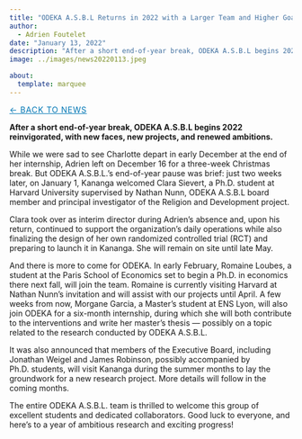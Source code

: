 ```yaml
---
title: "ODEKA A.S.B.L Returns in 2022 with a Larger Team and Higher Goals"
author: 
  - Adrien Foutelet
date: "January 13, 2022"
description: "After a short end-of-year break, ODEKA A.S.B.L begins 2022 reinvigorated, with new faces, new projects, and renewed ambitions."
image: ../images/news20220113.jpeg

about:
  template: marquee
---
```

<style>
/* Hide the visible description under the title block on THIS page */
header.quarto-title-block .description,
.quarto-title .description,
.quarto-title-meta .description,
p.description {
  display: none !important;
}
</style>

[← Back to News](../index.qmd){.breadcrumb style="font-size:0.9rem; text-transform:uppercase; letter-spacing:0.05em; color:#0077b5;"}

**After a short end-of-year break, ODEKA A.S.B.L begins 2022 reinvigorated, with new faces, new projects, and renewed ambitions.**

While we were sad to see Charlotte depart in early December at the end of her internship, Adrien left on December 16 for a three-week Christmas break. But ODEKA A.S.B.L.’s end-of-year pause was brief: just two weeks later, on January 1, Kananga welcomed Clara Sievert, a Ph.D. student at Harvard University supervised by Nathan Nunn, ODEKA A.S.B.L board member and principal investigator of the Religion and Development project.

Clara took over as interim director during Adrien’s absence and, upon his return, continued to support the organization’s daily operations while also finalizing the design of her own randomized controlled trial (RCT) and preparing to launch it in Kananga. She will remain on site until late May.

And there is more to come for ODEKA. In early February, Romaine Loubes, a student at the Paris School of Economics set to begin a Ph.D. in economics there next fall, will join the team. Romaine is currently visiting Harvard at Nathan Nunn’s invitation and will assist with our projects until April. A few weeks from now, Morgane Garcia, a Master’s student at ENS Lyon, will also join ODEKA for a six-month internship, during which she will both contribute to the interventions and write her master’s thesis — possibly on a topic related to the research conducted by ODEKA A.S.B.L.

It was also announced that members of the Executive Board, including Jonathan Weigel and James Robinson, possibly accompanied by Ph.D. students, will visit Kananga during the summer months to lay the groundwork for a new research project. More details will follow in the coming months.

The entire ODEKA A.S.B.L. team is thrilled to welcome this group of excellent students and dedicated collaborators. Good luck to everyone, and here’s to a year of ambitious research and exciting progress!